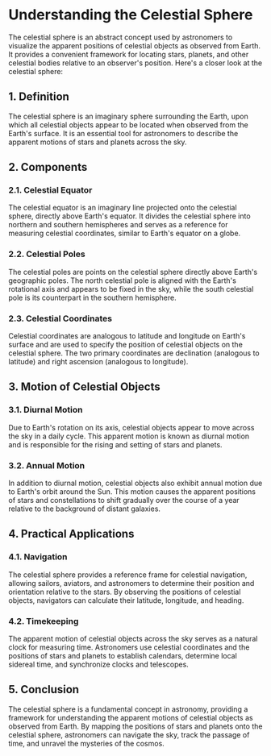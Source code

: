 # Understanding the Celestial Sphere

The celestial sphere is an abstract concept used by astronomers to visualize the apparent positions of celestial objects as observed from Earth. It provides a convenient framework for locating stars, planets, and other celestial bodies relative to an observer's position. Here's a closer look at the celestial sphere:

## 1. Definition

The celestial sphere is an imaginary sphere surrounding the Earth, upon which all celestial objects appear to be located when observed from the Earth's surface. It is an essential tool for astronomers to describe the apparent motions of stars and planets across the sky.

## 2. Components

### 2.1. Celestial Equator

The celestial equator is an imaginary line projected onto the celestial sphere, directly above Earth's equator. It divides the celestial sphere into northern and southern hemispheres and serves as a reference for measuring celestial coordinates, similar to Earth's equator on a globe.

### 2.2. Celestial Poles

The celestial poles are points on the celestial sphere directly above Earth's geographic poles. The north celestial pole is aligned with the Earth's rotational axis and appears to be fixed in the sky, while the south celestial pole is its counterpart in the southern hemisphere.

### 2.3. Celestial Coordinates

Celestial coordinates are analogous to latitude and longitude on Earth's surface and are used to specify the position of celestial objects on the celestial sphere. The two primary coordinates are declination (analogous to latitude) and right ascension (analogous to longitude).

## 3. Motion of Celestial Objects

### 3.1. Diurnal Motion

Due to Earth's rotation on its axis, celestial objects appear to move across the sky in a daily cycle. This apparent motion is known as diurnal motion and is responsible for the rising and setting of stars and planets.

### 3.2. Annual Motion

In addition to diurnal motion, celestial objects also exhibit annual motion due to Earth's orbit around the Sun. This motion causes the apparent positions of stars and constellations to shift gradually over the course of a year relative to the background of distant galaxies.

## 4. Practical Applications

### 4.1. Navigation

The celestial sphere provides a reference frame for celestial navigation, allowing sailors, aviators, and astronomers to determine their position and orientation relative to the stars. By observing the positions of celestial objects, navigators can calculate their latitude, longitude, and heading.

### 4.2. Timekeeping

The apparent motion of celestial objects across the sky serves as a natural clock for measuring time. Astronomers use celestial coordinates and the positions of stars and planets to establish calendars, determine local sidereal time, and synchronize clocks and telescopes.

## 5. Conclusion

The celestial sphere is a fundamental concept in astronomy, providing a framework for understanding the apparent motions of celestial objects as observed from Earth. By mapping the positions of stars and planets onto the celestial sphere, astronomers can navigate the sky, track the passage of time, and unravel the mysteries of the cosmos.
